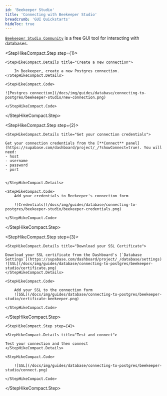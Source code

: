 ```yaml
---
id: 'Beekeeper Studio'
title: 'Connecting with Beekeeper Studio'
breadcrumb: 'GUI Quickstarts'
hideToc: true
---
```


[`Beekeeper Studio Community`](https://www.beekeeperstudio.io/get-community) is a free GUI tool for interacting with databases.

<StepHikeCompact>

  <StepHikeCompact.Step step={1}>

    <StepHikeCompact.Details title="Create a new connection">

        In Beekeeper, create a new Postgres connection.
    </StepHikeCompact.Details>

    <StepHikeCompact.Code>

    ![Postgres connection](/docs/img/guides/database/connecting-to-postgres/beekeeper-studio/new-connection.png)

    </StepHikeCompact.Code>

  </StepHikeCompact.Step>

  <StepHikeCompact.Step step={2}>

    <StepHikeCompact.Details title="Get your connection credentials">

    Get your connection credentials from the [**Connect** panel](https://supabase.com/dashboard/project/_/?showConnect=true). You will need:
    - host
    - username
    - password
    - port


    </StepHikeCompact.Details>

    <StepHikeCompact.Code>
        Add your credentials to Beekeeper's connection form

        ![Credentials](/docs/img/guides/database/connecting-to-postgres/beekeeper-studio/beekeeper-credentials.png)

    </StepHikeCompact.Code>

  </StepHikeCompact.Step>

  <StepHikeCompact.Step step={3}>

    <StepHikeCompact.Details title="Download your SSL Certificate">

    Download your SSL certificate from the Dashboard's [`Database Settings`](https://supabase.com/dashboard/project/_/database/settings)
    ![SSL](/docs/img/guides/database/connecting-to-postgres/beekeeper-studio/certificate.png)
    </StepHikeCompact.Details>

    <StepHikeCompact.Code>

        Add your SSL to the connection form
        ![SSL](/docs/img/guides/database/connecting-to-postgres/beekeeper-studio/certificate-beekeeper.png)

    </StepHikeCompact.Code>

  </StepHikeCompact.Step>

    <StepHikeCompact.Step step={4}>

    <StepHikeCompact.Details title="Test and connect">

    Test your connection and then connect
    </StepHikeCompact.Details>

    <StepHikeCompact.Code>

        ![SSL](/docs/img/guides/database/connecting-to-postgres/beekeeper-studio/connect.png)

    </StepHikeCompact.Code>

  </StepHikeCompact.Step>

</StepHikeCompact>
